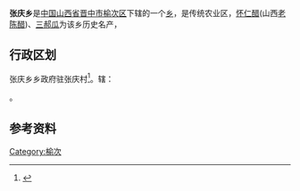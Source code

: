 {{中国乡级行政区|14/07/02/201/000}}
'''张庆乡'''是[[中华人民共和国|中国]][[山西省|山西省]][[晋中市|晋中市]][[榆次区|榆次区]]下辖的一个[[乡|乡]]，是传统农业区，[[怀仁醋|怀仁醋]](山西[[老陈醋|老陈醋]])、[[三郝瓜|三郝瓜]]为该乡历史名产，

== 行政区划 ==
张庆乡乡政府驻张庆村<ref>{{PRC admin/ref sgc|14/07/02/201/000}}</ref>。辖：

{{PRC admin/children|14/07/02/201/000}}。

== 参考资料 ==

{{reflist}}

{{晋中市榆次区行政区划}}
[[Category:榆次|Category:榆次]]